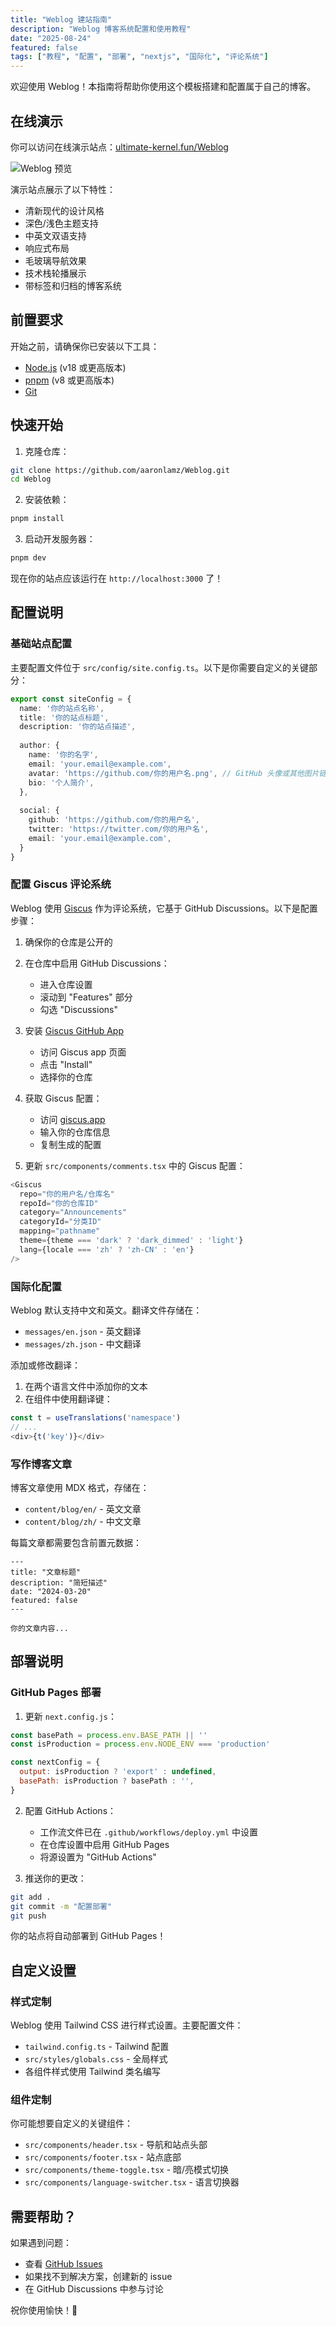 ```yaml
---
title: "Weblog 建站指南"
description: "Weblog 博客系统配置和使用教程"
date: "2025-08-24"
featured: false
tags: ["教程", "配置", "部署", "nextjs", "国际化", "评论系统"]
---
```



欢迎使用 Weblog！本指南将帮助你使用这个模板搭建和配置属于自己的博客。

## 在线演示

你可以访问在线演示站点：[ultimate-kernel.fun/Weblog](https://www.ultimate-kernel.fun/Weblog/)

![Weblog 预览](https://api.microlink.io?url=https://www.ultimate-kernel.fun/Weblog/&screenshot=true&meta=false&embed=screenshot.url)

演示站点展示了以下特性：
- 清新现代的设计风格
- 深色/浅色主题支持
- 中英文双语支持
- 响应式布局
- 毛玻璃导航效果
- 技术栈轮播展示
- 带标签和归档的博客系统

## 前置要求

开始之前，请确保你已安装以下工具：
- [Node.js](https://nodejs.org/) (v18 或更高版本)
- [pnpm](https://pnpm.io/) (v8 或更高版本)
- [Git](https://git-scm.com/)

## 快速开始

1. 克隆仓库：
```bash
git clone https://github.com/aaronlamz/Weblog.git
cd Weblog
```

2. 安装依赖：
```bash
pnpm install
```

3. 启动开发服务器：
```bash
pnpm dev
```

现在你的站点应该运行在 `http://localhost:3000` 了！

## 配置说明

### 基础站点配置

主要配置文件位于 `src/config/site.config.ts`。以下是你需要自定义的关键部分：

```typescript
export const siteConfig = {
  name: '你的站点名称',
  title: '你的站点标题',
  description: '你的站点描述',
  
  author: {
    name: '你的名字',
    email: 'your.email@example.com',
    avatar: 'https://github.com/你的用户名.png', // GitHub 头像或其他图片链接
    bio: '个人简介',
  },
  
  social: {
    github: 'https://github.com/你的用户名',
    twitter: 'https://twitter.com/你的用户名',
    email: 'your.email@example.com',
  }
}
```

### 配置 Giscus 评论系统

Weblog 使用 [Giscus](https://giscus.app) 作为评论系统，它基于 GitHub Discussions。以下是配置步骤：

1. 确保你的仓库是公开的
2. 在仓库中启用 GitHub Discussions：
   - 进入仓库设置
   - 滚动到 "Features" 部分
   - 勾选 "Discussions"

3. 安装 [Giscus GitHub App](https://github.com/apps/giscus)
   - 访问 Giscus app 页面
   - 点击 "Install"
   - 选择你的仓库

4. 获取 Giscus 配置：
   - 访问 [giscus.app](https://giscus.app)
   - 输入你的仓库信息
   - 复制生成的配置

5. 更新 `src/components/comments.tsx` 中的 Giscus 配置：
```typescript
<Giscus
  repo="你的用户名/仓库名"
  repoId="你的仓库ID"
  category="Announcements"
  categoryId="分类ID"
  mapping="pathname"
  theme={theme === 'dark' ? 'dark_dimmed' : 'light'}
  lang={locale === 'zh' ? 'zh-CN' : 'en'}
/>
```

### 国际化配置

Weblog 默认支持中文和英文。翻译文件存储在：
- `messages/en.json` - 英文翻译
- `messages/zh.json` - 中文翻译

添加或修改翻译：

1. 在两个语言文件中添加你的文本
2. 在组件中使用翻译键：
```typescript
const t = useTranslations('namespace')
// ...
<div>{t('key')}</div>
```

### 写作博客文章

博客文章使用 MDX 格式，存储在：
- `content/blog/en/` - 英文文章
- `content/blog/zh/` - 中文文章

每篇文章都需要包含前置元数据：
```mdx
---
title: "文章标题"
description: "简短描述"
date: "2024-03-20"
featured: false
---

你的文章内容...
```

## 部署说明

### GitHub Pages 部署

1. 更新 `next.config.js`：
```javascript
const basePath = process.env.BASE_PATH || ''
const isProduction = process.env.NODE_ENV === 'production'

const nextConfig = {
  output: isProduction ? 'export' : undefined,
  basePath: isProduction ? basePath : '',
}
```

2. 配置 GitHub Actions：
   - 工作流文件已在 `.github/workflows/deploy.yml` 中设置
   - 在仓库设置中启用 GitHub Pages
   - 将源设置为 "GitHub Actions"

3. 推送你的更改：
```bash
git add .
git commit -m "配置部署"
git push
```

你的站点将自动部署到 GitHub Pages！

## 自定义设置

### 样式定制

Weblog 使用 Tailwind CSS 进行样式设置。主要配置文件：
- `tailwind.config.ts` - Tailwind 配置
- `src/styles/globals.css` - 全局样式
- 各组件样式使用 Tailwind 类名编写

### 组件定制

你可能想要自定义的关键组件：
- `src/components/header.tsx` - 导航和站点头部
- `src/components/footer.tsx` - 站点底部
- `src/components/theme-toggle.tsx` - 暗/亮模式切换
- `src/components/language-switcher.tsx` - 语言切换器

## 需要帮助？

如果遇到问题：
- 查看 [GitHub Issues](https://github.com/aaronlamz/Weblog/issues)
- 如果找不到解决方案，创建新的 issue
- 在 GitHub Discussions 中参与讨论

祝你使用愉快！🎉
